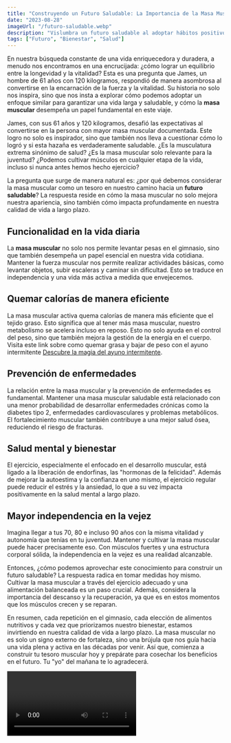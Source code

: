 ```yaml
---
title: "Construyendo un Futuro Saludable: La Importancia de la Masa Muscular"
date: "2023-08-28"
imageUrl: "/futuro-saludable.webp"
description: "Vislumbra un futuro saludable al adoptar hábitos positivos para una vida plena. Desde la alimentación hasta la actividad física, descubre cómo pequeñas elecciones diarias pueden allanar el camino hacia un bienestar duradero."
tags: ["Futuro", "Bienestar", "Salud"]
---
```


<CustomImage
  src="https://raw.githubusercontent.com/sebiten/posts/main/images/futuro-saludable.webp"
  alt="Construyendo un Futuro Saludable: La Importancia de la Masa Muscular"
/>

En nuestra búsqueda constante de una vida enriquecedora y duradera, a menudo nos encontramos en una encrucijada: ¿cómo lograr un equilibrio entre la longevidad y la vitalidad? Esta es una pregunta que James, un hombre de 61 años con 120 kilogramos, respondió de manera asombrosa al convertirse en la encarnación de la fuerza y ​​la vitalidad. Su historia no solo nos inspira, sino que nos insta a explorar cómo podemos adoptar un enfoque similar para garantizar una vida larga y saludable, y cómo la **masa muscular** desempeña un papel fundamental en este viaje.

James, con sus 61 años y 120 kilogramos, desafió las expectativas al convertirse en la persona con mayor masa muscular documentada. Este logro no solo es inspirador, sino que también nos lleva a cuestionar cómo lo logró y si esta hazaña es verdaderamente saludable. ¿Es la musculatura extrema sinónimo de salud? ¿Es la masa muscular solo relevante para la juventud? ¿Podemos cultivar músculos en cualquier etapa de la vida, incluso si nunca antes hemos hecho ejercicio?

La pregunta que surge de manera natural es: ¿por qué debemos considerar la masa muscular como un tesoro en nuestro camino hacia un **futuro saludable**? La respuesta reside en cómo la masa muscular no solo mejora nuestra apariencia, sino también cómo impacta profundamente en nuestra calidad de vida a largo plazo.

## Funcionalidad en la vida diaria

La **masa muscular** no solo nos permite levantar pesas en el gimnasio, sino que también desempeña un papel esencial en nuestra vida cotidiana. Mantener la fuerza muscular nos permite realizar actividades básicas, como levantar objetos, subir escaleras y caminar sin dificultad. Esto se traduce en independencia y una vida más activa a medida que envejecemos.

## Quemar calorías de manera eficiente

La masa muscular activa quema calorías de manera más eficiente que el tejido graso. Esto significa que al tener más masa muscular, nuestro metabolismo se acelera incluso en reposo. Esto no solo ayuda en el control del peso, sino que también mejora la gestión de la energía en el cuerpo. Visita este link sobre como quemar grasa y bajar de peso con el ayuno intermitente [Descubre la magia del ayuno intermitente](https://abelardo.blog/posts/ayuno-intermitente).

## Prevención de enfermedades

La relación entre la masa muscular y la prevención de enfermedades es fundamental. Mantener una masa muscular saludable está relacionado con una menor probabilidad de desarrollar enfermedades crónicas como la diabetes tipo 2, enfermedades cardiovasculares y problemas metabólicos. El fortalecimiento muscular también contribuye a una mejor salud ósea, reduciendo el riesgo de fracturas.

## Salud mental y bienestar

El ejercicio, especialmente el enfocado en el desarrollo muscular, está ligado a la liberación de endorfinas, las "hormonas de la felicidad". Además de mejorar la autoestima y la confianza en uno mismo, el ejercicio regular puede reducir el estrés y la ansiedad, lo que a su vez impacta positivamente en la salud mental a largo plazo.

## Mayor independencia en la vejez

Imagina llegar a tus 70, 80 e incluso 90 años con la misma vitalidad y autonomía que tenías en tu juventud. Mantener y cultivar la masa muscular puede hacer precisamente eso. Con músculos fuertes y una estructura corporal sólida, la independencia en la vejez es una realidad alcanzable.

Entonces, ¿cómo podemos aprovechar este conocimiento para construir un futuro saludable? La respuesta radica en tomar medidas hoy mismo. Cultivar la masa muscular a través del ejercicio adecuado y una alimentación balanceada es un paso crucial. Además, considera la importancia del descanso y la recuperación, ya que es en estos momentos que los músculos crecen y se reparan.

En resumen, cada repetición en el gimnasio, cada elección de alimentos nutritivos y cada vez que priorizamos nuestro bienestar, estamos invirtiendo en nuestra calidad de vida a largo plazo. La masa muscular no es solo un signo externo de fortaleza, sino una brújula que nos guía hacia una vida plena y activa en las décadas por venir. Así que, comienza a construir tu tesoro muscular hoy y prepárate para cosechar los beneficios en el futuro. Tu "yo" del mañana te lo agradecerá.

<Video id="I3LLlEKGpcU" />

